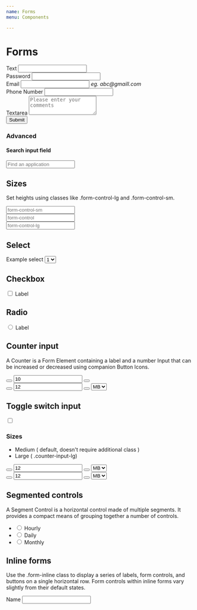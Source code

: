 ```yaml
---
name: Forms
menu: Components

---
```


# Forms

<Playground>
<form>
    <div class="form-group">
        <label class="form-control-label">
            Text
        </label>
        <input type="text" class="form-control" />
    </div>
    <div class="form-group">
        <label class="form-control-label">
            Password
        </label>
        <input type="password" class="form-control" />
    </div>
    <div class="form-group">
        <label class="form-control-label">
            Email
        </label>
        <input type="email" class="form-control" />
        <span class="small"><i>eg. abc@gmaill.com</i></span>
    </div>
    <div class="form-group hide-spinner">
        <label class="form-control-label">
            Phone Number
        </label>
        <input type="number" class="form-control" />
    </div>
    <div class="form-group">
        <label>Textarea</label>
        <textarea class="form-control" placeholder="Please enter your comments" rows="3"></textarea>
    </div>
    <button class="btn btn-primary" data-dismiss="modal">
        Submit
    </button>
</form>
</Playground>

### Advanced
#### Search input field
<Playground>
  <div class="input-search-icon_wrapper">
    <div class="input-search-icon">
    </div>
    <input class="form-control" placeholder="Find an application"/>
  </div>
</Playground>

## Sizes
Set heights using classes like .form-control-lg and .form-control-sm.

<Playground>
<div class="form-group">
   <input class="form-control form-control-sm" placeholder="form-control-sm"/>
</div>
<div class="form-group">
   <input class="form-control" placeholder="form-control"/>
</div>
<div class="form-group">
   <input class="form-control form-control-lg" placeholder="form-control-lg"/>
</div>
</Playground>

## Select
<Playground>
<div class="form-group">
  <label for="exampleFormControlSelect1">Example select</label>
    <select class="form-control" id="exampleFormControlSelect1">
      <option>1</option>
      <option>2</option>
      <option>3</option>
    </select>
</div>
</Playground>

## Checkbox
<Playground>
<div class="custom-control custom-checkbox">
  <input type="checkbox" class="custom-control-input" id="customCheck1"/>
  <label class="custom-control-label" for="customCheck1">Label</label>
</div>
</Playground>

## Radio
<Playground>
<div class="custom-control custom-radio">
  <input type="radio" id="customRadio1" name="customRadio" class="custom-control-input"/>
  <label class="custom-control-label" for="customRadio1">Label</label>
</div>
</Playground>

## Counter input

A Counter is a Form Element containing a label and a number Input that can be increased or decreased using companion Button Icons.

<Playground>
<div class="counter-input">
  <button class="btn"><i class="fa fa-minus" aria-hidden="true"></i></button>
    <input type="number" class="form-control" value="10"/>
    <button class="btn"><i class="fa fa-plus" aria-hidden="true"></i></button>
</div>

<div class="counter-input ml-4">
  <button class="btn"><i class="fa fa-minus" aria-hidden="true"></i></button>
    <input type="number" class="form-control counter-input-number-field" value="12"/>
    <button class="btn"><i class="fa fa-plus" aria-hidden="true"></i></button>
    <select id="sizes" class="form-control counter-input-select">
      <option value="MB">MB</option>
      <option value="GB">GB</option>
      <option value="TB">TB</option>
    </select>
</div>
</Playground>

## Toggle switch input

<Playground>

<label class="switch">
  <input type="checkbox"/>
  <span class="slider round"></span>
</label>

</Playground>

### Sizes

<ul>
  <li>Medium ( default, doesn't require additional class )</li>
  <li>Large ( .counter-input-lg)</li>
</ul>

<Playground>
<div class="counter-input ml-4">
  <button class="btn"><i class="fa fa-minus" aria-hidden="true"></i></button>
    <input type="number" class="form-control counter-input-number-field" value="12"/>
    <button class="btn"><i class="fa fa-plus" aria-hidden="true"></i></button>
    <select id="sizes" class="form-control counter-input-select">
      <option value="MB">MB</option>
      <option value="GB">GB</option>
      <option value="TB">TB</option>
    </select>
</div>
<div class="counter-input chooser-input-lg ml-4">
  <button class="btn"><i class="fa fa-minus" aria-hidden="true"></i></button>
    <input type="number" class="form-control counter-input-number-field" value="12"/>
    <button class="btn"><i class="fa fa-plus" aria-hidden="true"></i></button>
    <select id="sizes" class="form-control counter-input-select">
      <option value="MB">MB</option>
      <option value="GB">GB</option>
      <option value="TB">TB</option>
    </select>
</div>
</Playground>


## Segmented controls

A Segment Control is a horizontal control made of multiple segments. It provides a compact means of grouping together a number of controls.

<Playground>
<ul class="segmented-control">
	<li class="segmented-control__item">
		<input class="segmented-control__input" type="radio" value="3"   name="option" id="option-3"/>
		<label class="segmented-control__label" for="option-3">Hourly</label>
	</li>
	<li class="segmented-control__item">
		<input class="segmented-control__input" type="radio" value="4"   name="option" id="option-4" />
		<label class="segmented-control__label" for="option-4">Daily</label>
	</li>
	<li class="segmented-control__item">
		<input class="segmented-control__input" type="radio" value="5"   name="option" id="option-5" />
		<label class="segmented-control__label" for="option-5">Monthly</label>
	</li>
</ul>
</Playground>

## Inline forms
Use the .form-inline class to display a series of labels, form controls, and buttons on a single horizontal row. Form controls within inline forms vary slightly from their default states.
<Playground>
<form class="form-inline">
  <label>Name</label>
  <input type="text" class="form-control" />
</form>
</Playground>